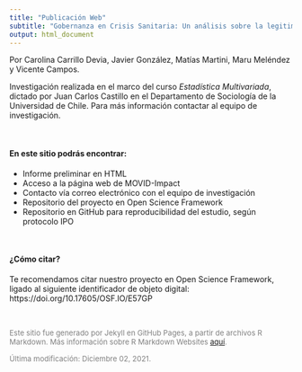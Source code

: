 ```yaml
---
title: "Publicación Web"
subtitle: "Gobernanza en Crisis Sanitaria: Un análisis sobre la legitimidad de las medidas sanitarias adoptadas por el Gobierno de Chile"
output: html_document
---
```


Por Carolina Carrillo Devia, Javier González, Matías Martini, Maru Meléndez y Vicente Campos.

Investigación realizada en el marco del curso _Estadística Multivariada_, dictado por Juan Carlos Castillo en el Departamento de Sociología de la Universidad de Chile. Para más información contactar al equipo de investigación.

<br>

#### En este sitio podrás encontrar:

* Informe preliminar en HTML
* Acceso a la página web de MOVID-Impact
* Contacto vía correo electrónico con el equipo de investigación
* Repositorio del proyecto en Open Science Framework
* Repositorio en GitHub para reproducibilidad del estudio, según protocolo IPO

<br>

#### ¿Cómo citar?

Te recomendamos citar nuestro proyecto en Open Science Framework, ligado al siguiente identificador de objeto digital: https://doi.org/10.17605/OSF.IO/E57GP

<br>

<font size="2"><span style="color:grey">Este sitio fue generado por Jekyll en GitHub Pages, a partir de archivos R Markdown. Más información sobre R Markdown Websites [aquí](https://bookdown.org/yihui/rmarkdown/rmarkdown-site.html).<span></font>

<font size="2"><span style="color:grey">Última modificación: Diciembre 02, 2021.<span></font>